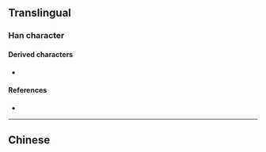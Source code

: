 {{also|滿}}
{{character info}}
==Translingual==
{{Han simplified forms|滿|満|满}}

===Han character===
{{Han char|rn=85|rad=水|as=10|sn=13|four=|canj=ETMB|ids=⿰氵𬜯}}

====Derived characters====
* {{l|mul|懑}}

====References====
* {{Han ref|kx=0643.241|hdz=31694.010|uh=6EE1|ud=28385}}

----

==Chinese==
{{zh-see|滿}}